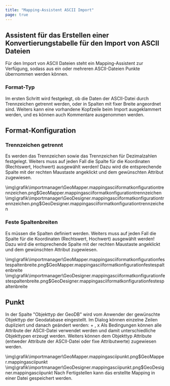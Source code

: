 ```yaml
---
title: "Mapping-Assistent ASCII Import"
page: true
---
```

## Assistent f&#252;r das Erstellen einer Konvertierungstabelle f&#252;r den Import von ASCII Dateien
F&#252;r den Import von ASCII Dateien steht ein Mapping-Assistent zur Verf&#252;gung, sodass aus ein oder mehreren ASCII-Dateien Punkte &#252;bernommen werden k&#246;nnen.

### Format-Typ
Im ersten Schritt wird festgelegt, ob die Daten der ASCII-Datei durch Trennzeichen getrennt werden, oder in Spalten mit fixer Breite angeordnet sind.
Weiters kann eine vorhandene Kopfzeile beim Import ausgeklammert werden, und es k&#246;nnen auch Kommentare ausgenommen werden.

## Format-Konfiguration
### Trennzeichen getrennt
Es werden das Trennzeichen sowie das Trennzeichen f&#252;r Dezimalzahlen festgelegt.
<Warning>
Weiters muss auf jeden Fall die Spalte f&#252;r die Koordinaten (Rechtswert, Hochwert) ausgew&#228;hlt werden! 
Dazu wird die entsprechende Spalte mit der rechten Maustaste angeklickt und dem gew&#252;nschten Attribut zugewiesen.
</Warning>

<GeoMapper>
<Image>\img\grafik\importmanager\GeoMapper.mappingasciiformatkonfigurationtrennzeichen.png$GeoMapper.mappingasciiformatkonfigurationtrennzeichen</Image>
</GeoMapper>
<GeoDesigner>
<Image>\img\grafik\importmanager\GeoDesigner.mappingasciiformatkonfigurationtrennzeichen.png$GeoDesigner.mappingasciiformatkonfigurationtrennzeichen</Image>
</GeoDesigner>


### Feste Spaltenbreiten
Es m&#252;ssen die Spalten definiert werden.
<Warning>
Weiters muss auf jeden Fall die Spalte f&#252;r die Koordinaten (Rechtswert, Hochwert) ausgew&#228;hlt werden! 
Dazu wird die entsprechende Spalte mit der rechten Maustaste angeklickt und dem gew&#252;nschten Attribut zugewiesen.
</Warning>

<GeoMapper>
<Image>\img\grafik\importmanager\GeoMapper.mappingasciiformatkonfigurationfestespaltenbreite.png$GeoMapper.mappingasciiformatkonfigurationfestespaltenbreite</Image>
</GeoMapper>
<GeoDesigner>
<Image>\img\grafik\importmanager\GeoDesigner.mappingasciiformatkonfigurationfestespaltenbreite.png$GeoDesigner.mappingasciiformatkonfigurationfestespaltenbreite</Image>
</GeoDesigner>


## Punkt
In der Spalte &quot;Objekttyp der GeoDB&quot; wird vom Anwender der gew&#252;nschte Objekttyp der Geodatabase eingestellt. 
Im Dialog k&#246;nnen einzelne Zeilen dupliziert und danach ge&#228;ndert werden:  <Border>+</Border> ,  <Border>x</Border> 
Als Bedingungen k&#246;nnen alle Attribute der ASCII-Datei verwendet werden und damit unterschiedliche Objekttypen erzeugt werden.
Weiters k&#246;nnen dem Objekttyp Attribute (entweder Attribute der ASCII-Datei oder fixe Attributwerte) zugewiesen werden.

<GeoMapper>
<Image>\img\grafik\importmanager\GeoMapper.mappingasciipunkt.png$GeoMapper.mappingasciipunkt</Image>
</GeoMapper>
<GeoDesigner>
<Image>\img\grafik\importmanager\GeoDesigner.mappingasciipunkt.png$GeoDesigner.mappingasciipunkt</Image>
</GeoDesigner>


<Success>
Nach  <Border>Fertigstellen</Border>  kann das erstellte Mapping in einer Datei gespeichert werden.
</Success>

